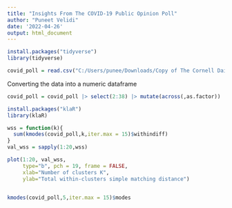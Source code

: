 ---
title: "Insights From The COVID-19 Public Opinion Poll"
author: "Puneet Velidi"
date: '2022-04-26'
output: html_document
---
```{r}
install.packages("tidyverse")
library(tidyverse)
```

```{r}
covid_poll = read.csv("C:/Users/punee/Downloads/Copy of The Cornell Daily Sun_ COVID-19 Policy Poll Spring 2022 (Responses) - Form Responses 1.csv")
```

Converting the data into a numeric dataframe
```{r}
covid_poll = covid_poll |> select(2:38) |> mutate(across(,as.factor)) 
```

```{r}
install.packages("klaR")
library(klaR)
```

```{r}
wss = function(k){
  sum(kmodes(covid_poll,k,iter.max = 15)$withindiff)
}
val_wss = sapply(1:20,wss)

plot(1:20, val_wss,
     type="b", pch = 19, frame = FALSE, 
     xlab="Number of clusters K",
     ylab="Total within-clusters simple matching distance")
 
```

```{r}
kmodes(covid_poll,5,iter.max = 15)$modes 
```

